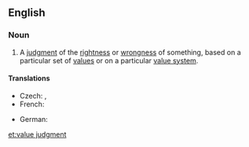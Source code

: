 ==English==
{{wikipedia}}

===Noun===
{{en-noun|head=[[value]] [[judgment]]}}

# {{context|philosophy|lang=en}} A [[judgment]] of the [[rightness]] or [[wrongness]] of something, based on a particular set of [[value]]s or on a particular [[value system]].

====Translations====
{{trans-top|judgment}}
* Czech: {{t|cs|hodnotový soud|m}}, {{t|cs|hodnotící soud|m}}
* French: {{t|fr|jugement de valeur|m}}
{{trans-mid}}
* German: {{t|de|Werturteil|n}}
{{trans-bottom}}

[[et:value judgment]]